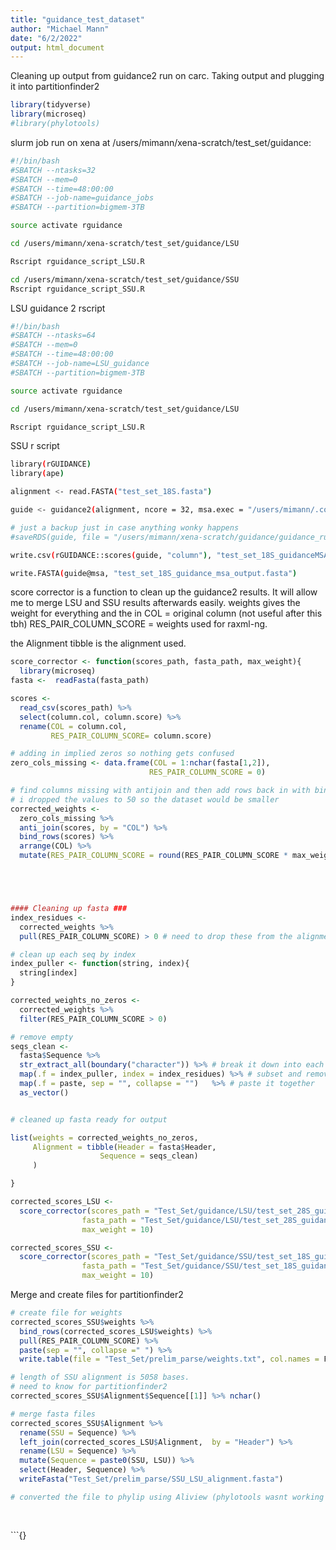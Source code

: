```yaml
---
title: "guidance_test_dataset"
author: "Michael Mann"
date: "6/2/2022"
output: html_document
---
```


Cleaning up output from guidance2 run on carc. 
Taking output and plugging it into partitionfinder2
```r
library(tidyverse)
library(microseq)
#library(phylotools)
```

slurm job run on xena at
/users/mimann/xena-scratch/test_set/guidance:

```bash
#!/bin/bash
#SBATCH --ntasks=32
#SBATCH --mem=0
#SBATCH --time=48:00:00
#SBATCH --job-name=guidance_jobs
#SBATCH --partition=bigmem-3TB

source activate rguidance

cd /users/mimann/xena-scratch/test_set/guidance/LSU

Rscript rguidance_script_LSU.R

cd /users/mimann/xena-scratch/test_set/guidance/SSU
Rscript rguidance_script_SSU.R
```

LSU guidance 2 rscript
```bash
#!/bin/bash
#SBATCH --ntasks=64
#SBATCH --mem=0
#SBATCH --time=48:00:00
#SBATCH --job-name=LSU_guidance
#SBATCH --partition=bigmem-3TB

source activate rguidance

cd /users/mimann/xena-scratch/test_set/guidance/LSU

Rscript rguidance_script_LSU.R
```


SSU r script
```bash
library(rGUIDANCE)
library(ape)

alignment <- read.FASTA("test_set_18S.fasta")

guide <- guidance2(alignment, ncore = 32, msa.exec = "/users/mimann/.conda/envs/rguidance/bin/mafft", method = "auto")

# just a backup just in case anything wonky happens
#saveRDS(guide, file = "/users/mimann/xena-scratch/guidance/guidance_run_backup.rds")

write.csv(rGUIDANCE::scores(guide, "column"), "test_set_18S_guidanceMSA.MAFFT.Guidance2_res_pair_col.scr.csv")

write.FASTA(guide@msa, "test_set_18S_guidance_msa_output.fasta")
```



score corrector is a function to clean up the guidance2 results. 
It will allow me to merge LSU and SSU results afterwards easily.
weights gives the weight for everything and the in COL = original column (not useful after this tbh)
RES_PAIR_COLUMN_SCORE = weights used for raxml-ng.

the Alignment tibble is the alignment used.
```r
score_corrector <- function(scores_path, fasta_path, max_weight){
  library(microseq)
fasta <-  readFasta(fasta_path)

scores <- 
  read_csv(scores_path) %>%
  select(column.col, column.score) %>%
  rename(COL = column.col, 
         RES_PAIR_COLUMN_SCORE= column.score)

# adding in implied zeros so nothing gets confused 
zero_cols_missing <- data.frame(COL = 1:nchar(fasta[1,2]), 
                               RES_PAIR_COLUMN_SCORE = 0)

# find columns missing with antijoin and then add rows back in with bind_rows
# i dropped the values to 50 so the dataset would be smaller
corrected_weights <- 
  zero_cols_missing %>%
  anti_join(scores, by = "COL") %>%
  bind_rows(scores) %>%
  arrange(COL) %>%
  mutate(RES_PAIR_COLUMN_SCORE = round(RES_PAIR_COLUMN_SCORE * max_weight))  





#### Cleaning up fasta ###
index_residues <- 
  corrected_weights %>%
  pull(RES_PAIR_COLUMN_SCORE) > 0 # need to drop these from the alignment

# clean up each seq by index
index_puller <- function(string, index){
  string[index]
}

corrected_weights_no_zeros <- 
  corrected_weights %>%
  filter(RES_PAIR_COLUMN_SCORE > 0)

# remove empty 
seqs_clean <- 
  fasta$Sequence %>%
  str_extract_all(boundary("character")) %>% # break it down into each character is an index
  map(.f = index_puller, index = index_residues) %>% # subset and remove zeros
  map(.f = paste, sep = "", collapse = "")   %>% # paste it together
  as_vector()


# cleaned up fasta ready for output

list(weights = corrected_weights_no_zeros, 
     Alignment = tibble(Header = fasta$Header, 
                    Sequence = seqs_clean)
     )

}

corrected_scores_LSU <- 
  score_corrector(scores_path = "Test_Set/guidance/LSU/test_set_28S_guidanceMSA.MAFFT.Guidance2_res_pair_col.scr.csv", 
                fasta_path = "Test_Set/guidance/LSU/test_set_28S_guidance_msa_output.fasta", 
                max_weight = 10)

corrected_scores_SSU <- 
  score_corrector(scores_path = "Test_Set/guidance/SSU/test_set_18S_guidanceMSA.MAFFT.Guidance2_res_pair_col.scr.csv", 
                fasta_path = "Test_Set/guidance/SSU/test_set_18S_guidance_msa_output.fasta", 
                max_weight = 10)

```


Merge and create files for partitionfinder2
```r
# create file for weights
corrected_scores_SSU$weights %>%
  bind_rows(corrected_scores_LSU$weights) %>%
  pull(RES_PAIR_COLUMN_SCORE) %>%
  paste(sep = "", collapse =" ") %>%
  write.table(file = "Test_Set/prelim_parse/weights.txt", col.names = F, row.names = F, quote = F)

# length of SSU alignment is 5058 bases. 
# need to know for partitionfinder2
corrected_scores_SSU$Alignment$Sequence[[1]] %>% nchar()

# merge fasta files
corrected_scores_SSU$Alignment %>%
  rename(SSU = Sequence) %>%
  left_join(corrected_scores_LSU$Alignment,  by = "Header") %>%
  rename(LSU = Sequence) %>%
  mutate(Sequence = paste0(SSU, LSU)) %>%
  select(Header, Sequence) %>%
  writeFasta("Test_Set/prelim_parse/SSU_LSU_alignment.fasta")

# converted the file to phylip using Aliview (phylotools wasnt working for some reason)
 
 
```


 
 
 
```{}

